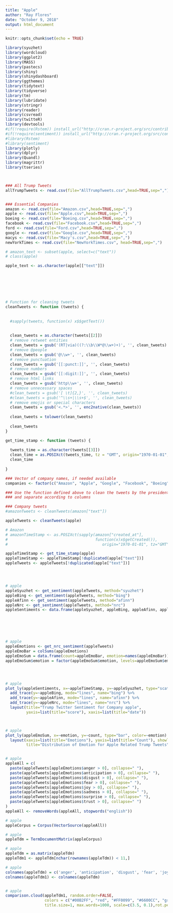 ---
title: "Apple"
author: "Ray Flores"
date: "October 9, 2018"
output: html_document
---

```{r setup, include=FALSE}
knitr::opts_chunk$set(echo = TRUE)

library(syuzhet)
library(wordcloud)
library(ggplot2)
library(MASS)
library(pastecs)
library(shiny)
library(shinydashboard)
library(ggthemes)
library(tidytext)
library(tidyverse)
library(tm)
library(lubridate)
library(stringr)
library(reader)
library(csvread)
library(twitteR)
library(devtools)
#if(!require(Rstem)) install_url("http://cran.r-project.org/src/contrib/Archive/Rstem/Rstem_0.4-1.tar.gz")
#if(!require(sentiment)) install_url("http://cran.r-project.org/src/contrib/Archive/sentiment/sentiment_0.2.tar.gz")
#library(Rstem)
#library(sentiment)
library(plotly)
library(dplyr)
library(Quandl)
library(magrittr)
library(tseries)



### All Trump Tweets
allTrumpTweets <- read.csv(file="AllTrumpTweets.csv",head=TRUE,sep=",")


### Essential Companies
amazon <- read.csv(file="Amazon.csv",head=TRUE,sep=",")
apple <- read.csv(file="Apple.csv",head=TRUE,sep=",")
boeing <- read.csv(file="Boeing.csv",head=TRUE,sep=",")
facebook <- read.csv(file="Facebook.csv",head=TRUE,sep=",")
ford <- read.csv(file="Ford.csv",head=TRUE,sep=",")
google <- read.csv(file="Google.csv",head=TRUE,sep=",")
macys <- read.csv(file="Macy's.csv",head=TRUE,sep=",")
newYorkTimes <- read.csv(file="NewYorkTimes.csv", head=TRUE,sep=",")

# amazon_text <- subset(apple, select=c("text"))
# class(apple)

apple_text <- as.character(apple[["text"]])







# Function for cleaning tweets
cleanTweets <- function (tweets) {
  
  
  #sapply(tweets, function(x) x$$getText())
  
  
  clean_tweets = as.character(tweets[[2]])
  # remove retweet entities
  clean_tweets = gsub('(RT|via)((?:\\b\\W*@\\w+)+)', '', clean_tweets)
  # remove @people
  clean_tweets = gsub('@\\w+', '', clean_tweets)
  # remove punctuation
  clean_tweets = gsub('[[:punct:]]', '', clean_tweets)
  # remove numbers
  clean_tweets = gsub('[[:digit:]]', '', clean_tweets)
  # remove html links
  clean_tweets = gsub('http\\w+', '', clean_tweets)
  # remove unnecessary spaces
  #clean_tweets = gsub('[ \t]{2,}', '', clean_tweets)
  #clean_tweets = gsub('^\\s+|\\s+$', '', clean_tweets)
  # remove emojis or special characters
  clean_tweets = gsub('<.*>', '', enc2native(clean_tweets))
  
  clean_tweets = tolower(clean_tweets)
  
  clean_tweets
}

get_time_stamp <- function (tweets) {
  
  tweets_time = as.character(tweets[[3]])
  clean_time = as.POSIXct(tweets_time, tz = "GMT", origin="1970-01-01", format = "%D %k ")
  clean_time
  
}

### Vector of company names, if needed available
companies <- factor(c("Amazon", "Apple", "Google", "Facebook", "Boeing", "Ford"))

### Use the function defined above to clean the tweets by the president 
### and separate according to columns 

### Company tweets
#amazonTweets <- cleanTweets(amazon["text"])

appleTweets <- cleanTweets(apple)

# Amazon
# amazonTimeStamp <- as.POSIXct(sapply(amazon["created_at"], 
#                                      function(x)x$getCreated()), 
#                                         origin="1970-01-01", tz="GMT")

appleTimeStamp <- get_time_stamp(apple)
appleTimeStamp <- appleTimeStamp[!duplicated(apple["text"])]
appleTweets <- appleTweets[!duplicated(apple["text"])]




# apple
appleSyuzhet <- get_sentiment(appleTweets, method="syuzhet")
appleBing <- get_sentiment(appleTweets, method="bing")
appleAfinn <- get_sentiment(appleTweets, method="afinn")
appleNrc <- get_sentiment(appleTweets, method="nrc")
appleSentiments <- data.frame(appleSyuzhet, appleBing, appleAfinn, appleNrc, appleTimeStamp)






# apple
appleEmotions <- get_nrc_sentiment(appleTweets)
appleEmoBar = colSums(appleEmotions)
appleEmoSum = data.frame(count=appleEmoBar, emotion=names(appleEmoBar))
appleEmoSum$emotion = factor(appleEmoSum$emotion, levels=appleEmoSum$emotion[order(appleEmoSum$count, decreasing = TRUE)])




# apple
plot_ly(appleSentiments, x=~appleTimeStamp, y=~appleSyuzhet, type="scatter", mode="jitter", name="syuzhet") %>%
  add_trace(y=~appleBing, mode="lines", name="bing") %>%
  add_trace(y=~appleAfinn, mode="lines", name="afinn") %>%
  add_trace(y=~appleNrc, mode="lines", name="nrc") %>%
  layout(title="Trump Twitter Sentiment for Company apple",
         yaxis=list(title="score"), xaxis=list(title="date"))



# apple
plot_ly(appleEmoSum, x=~emotion, y=~count, type="bar", color=~emotion) %>%
  layout(xaxis=list(title="Emotions"), yaxis=list(title="Count"), showlegend=FALSE,
         title="Distribution of Emotion for Apple Related Trump Tweets")


# apple
appleAll = c(
  paste(appleTweets[appleEmotions$anger > 0], collapse=" "),
  paste(appleTweets[appleEmotions$anticipation > 0], collapse=" "),
  paste(appleTweets[appleEmotions$disgust > 0], collapse=" "),
  paste(appleTweets[appleEmotions$fear > 0], collapse=" "),
  paste(appleTweets[appleEmotions$joy > 0], collapse=" "),
  paste(appleTweets[appleEmotions$sadness > 0], collapse=" "),
  paste(appleTweets[appleEmotions$surprise > 0], collapse=" "),
  paste(appleTweets[appleEmotions$trust > 0], collapse=" ")
)
appleAll <- removeWords(appleAll, stopwords("english"))

# apple
appleCorpus = Corpus(VectorSource(appleAll))

# apple
appleTdm = TermDocumentMatrix(appleCorpus)

# apple
appleTdm = as.matrix(appleTdm)
appleTdm1 <- appleTdm[nchar(rownames(appleTdm)) < 11,]

# apple
colnames(appleTdm) = c('anger', 'anticipation', 'disgust', 'fear', 'joy', 'sadness', 'surprise', 'trust')
colnames(appleTdm1) <- colnames(appleTdm)


# apple
comparison.cloud(appleTdm1, random.order=FALSE,
                 colors = c("#00B2FF", "red", "#FF0099", "#6600CC", "green", "orange", "blue", "brown"),
                 title.size=1, max.words=1000, scale=c(3.5, 0.1),rot.per=0.4)


```







